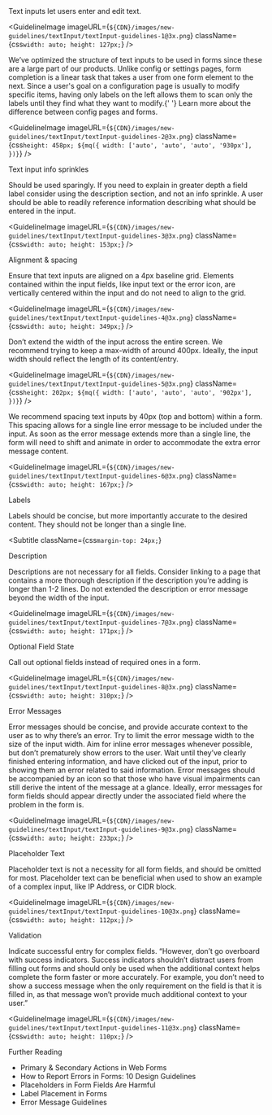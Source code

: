 
<Body
  className={css`
    margin-top: 24px;
  `}
>
  Text inputs let users enter and edit text.
</Body>

<GuidelineImage
  imageURL={`${CDN}/images/new-guidelines/textInput/textInput-guidelines-1@3x.png`}
  className={css`
    width: auto;
    height: 127px;
  `}
/>

<Body>
  We’ve optimized the structure of text inputs to be used in forms since these
  are a large part of our products. Unlike config or settings pages, form
  completion is a linear task that takes a user from one form element to the
  next.
</Body>

<Body
  className={css`
    margin-top: 24px;
  `}
>
  Since a user's goal on a configuration page is usually to modify specific
  items, having only labels on the left allows them to scan only the labels
  until they find what they want to modify.{' '}
</Body>

<Link href="https://www.uxmatters.com/mt/archives/2006/07/label-placement-in-forms.php">Learn more about the difference between config pages and forms.</Link>

<GuidelineImage
  imageURL={`${CDN}/images/new-guidelines/textInput/textInput-guidelines-2@3x.png`}
  className={css`
    height: 458px;
    ${mq({
      width: ['auto', 'auto', 'auto', '930px'],
    })}
  `}
/>

<Subtitle>Text input info sprinkles</Subtitle>
<Body>
  Should be used sparingly. If you need to explain in greater depth a field
  label consider using the description section, and not an info sprinkle. A user
  should be able to readily reference information describing what should be
  entered in the input.
</Body>

<GuidelineImage
  imageURL={`${CDN}/images/new-guidelines/textInput/textInput-guidelines-3@3x.png`}
  className={css`
    width: auto;
    height: 153px;
  `}
/>

<Subtitle>Alignment & spacing</Subtitle>

<Body>Ensure that text inputs are aligned on a 4px baseline grid.</Body>

<Callout variant="note">
  Elements contained within the input fields, like input text or the error icon,
  are vertically centered within the input and do not need to align to the grid.
</Callout>

<GuidelineImage
  imageURL={`${CDN}/images/new-guidelines/textInput/textInput-guidelines-4@3x.png`}
  className={css`
    width: auto;
    height: 349px;
  `}
/>

<Body>
  Don’t extend the width of the input across the entire screen. We recommend
  trying to keep a max-width of around 400px. Ideally, the input width should
  reflect the length of its content/entry.
</Body>

<GuidelineImage
  imageURL={`${CDN}/images/new-guidelines/textInput/textInput-guidelines-5@3x.png`}
  className={css`
    height: 202px;
    ${mq({
      width: ['auto', 'auto', 'auto', '902px'],
    })}
  `}
/>

<Body>
  We recommend spacing text inputs by 40px (top and bottom) within a form. This
  spacing allows for a single line error message to be included under the input.
  As soon as the error message extends more than a single line, the form will
  need to shift and animate in order to accommodate the extra error message
  content.
</Body>

<GuidelineImage
  imageURL={`${CDN}/images/new-guidelines/textInput/textInput-guidelines-6@3x.png`}
  className={css`
    width: auto;
    height: 167px;
  `}
/>

<Subtitle>Labels</Subtitle>
<Body>
  Labels should be concise, but more importantly accurate to the desired
  content. They should not be longer than a single line.
</Body>

<Subtitle
  className={css`
    margin-top: 24px;
  `}
>
  Description
</Subtitle>
<Body>
  Descriptions are not necessary for all fields. Consider linking to a page that
  contains a more thorough description if the description you’re adding is
  longer than 1-2 lines. Do not extended the description or error message beyond
  the width of the input.
</Body>

<GuidelineImage
  imageURL={`${CDN}/images/new-guidelines/textInput/textInput-guidelines-7@3x.png`}
  className={css`
    width: auto;
    height: 171px;
  `}
/>

<Subtitle>Optional Field State</Subtitle>
<Body>Call out optional fields instead of required ones in a form.</Body>

<GuidelineImage
  imageURL={`${CDN}/images/new-guidelines/textInput/textInput-guidelines-8@3x.png`}
  className={css`
    width: auto;
    height: 310px;
  `}
/>

<Subtitle>Error Messages</Subtitle>

<Body>
  Error messages should be concise, and provide accurate context to the user as
  to why there’s an error.
</Body>
<Body
  className={css`
    margin-top: 24px;
  `}
>
  Try to limit the error message width to the size of the input width.
</Body>
<Body
  className={css`
    margin-top: 24px;
  `}
>
  Aim for inline error messages whenever possible, but don’t prematurely show
  errors to the user. Wait until they’ve clearly finished entering information,
  and have clicked out of the input, prior to showing them an error related to
  said information.
</Body>
<Body
  className={css`
    margin-top: 24px;
  `}
>
  Error messages should be accompanied by an icon so that those who have visual
  impairments can still derive the intent of the message at a glance.
</Body>
<Body
  className={css`
    margin-top: 24px;
  `}
>
  Ideally, error messages for form fields should appear directly under the
  associated field where the problem in the form is.
</Body>

<GuidelineImage
  imageURL={`${CDN}/images/new-guidelines/textInput/textInput-guidelines-9@3x.png`}
  className={css`
    width: auto;
    height: 233px;
  `}
/>

<Subtitle>Placeholder Text</Subtitle>
<Body>
  Placeholder text is not a necessity for all form fields, and should be omitted
  for most. Placeholder text can be beneficial when used to show an example of a
  complex input, like IP Address, or CIDR block.
</Body>

<GuidelineImage
  imageURL={`${CDN}/images/new-guidelines/textInput/textInput-guidelines-10@3x.png`}
  className={css`
    width: auto;
    height: 112px;
  `}
/>

<Subtitle>Validation</Subtitle>

<Body>
  Indicate successful entry for complex fields. “However, don’t go overboard
  with success indicators. Success indicators shouldn’t distract users from
  filling out forms and should only be used when the additional context helps
  complete the form faster or more accurately. For example, you don’t need to
  show a success message when the only requirement on the field is that it is
  filled in, as that message won’t provide much additional context to your
  user.”
</Body>

<GuidelineImage
  imageURL={`${CDN}/images/new-guidelines/textInput/textInput-guidelines-11@3x.png`}
  className={css`
    width: auto;
    height: 110px;
  `}
/>

<Subtitle>Further Reading</Subtitle>
<ul>
  <li>
    <Link href="https://www.lukew.com/ff/entry.asp?571">
      Primary & Secondary Actions in Web Forms
    </Link>
  </li>
  <li>
    <Link href="https://www.nngroup.com/articles/errors-forms-design-guidelines/">
      How to Report Errors in Forms: 10 Design Guidelines
    </Link>
  </li>
  <li>
    <Link href="https://www.nngroup.com/articles/form-design-placeholders/">
      Placeholders in Form Fields Are Harmful
    </Link>
  </li>
  <li>
    <Link href="https://www.uxmatters.com/mt/archives/2006/07/label-placement-in-forms.php">
      Label Placement in Forms
    </Link>
  </li>
  <li>
    <Link href="https://www.nngroup.com/articles/error-message-guidelines/">
      Error Message Guidelines
    </Link>
  </li>
</ul>
